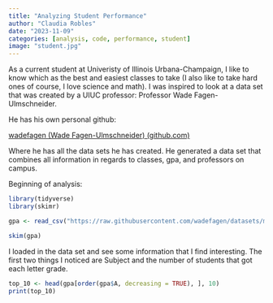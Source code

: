 ```yaml
---
title: "Analyzing Student Performance"
author: "Claudia Robles"
date: "2023-11-09"
categories: [analysis, code, performance, student]
image: "student.jpg"
---
```


As a current student at Univeristy of Illinois Urbana-Champaign, I like to know which as the best and easiest classes to take (I also like to take hard ones of course, I love science and math). I was inspired to look at a data set that was created by a UIUC professor: Professor Wade Fagen-Ulmschneider.

He has his own personal github:

[wadefagen (Wade Fagen-Ulmschneider) (github.com)](https://github.com/wadefagen)

Where he has all the data sets he has created. He generated a data set that combines all information in regards to classes, gpa, and professors on campus.

Beginning of analysis:

```r
library(tidyverse)
library(skimr)
```

```r
gpa <- read_csv("https://raw.githubusercontent.com/wadefagen/datasets/master/gpa/uiuc-gpa-dataset.csv")
```

```r
skim(gpa)
```

I loaded in the data set and see some information that I find interesting. The first two things I noticed are Subject and the number of students that got each letter grade.

```r
top_10 <- head(gpa[order(gpa$A, decreasing = TRUE), ], 10)
print(top_10)
```
